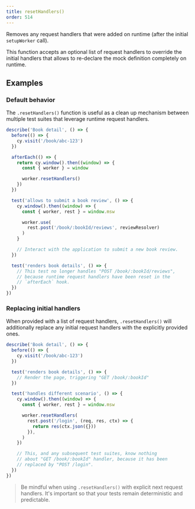 ```yaml
---
title: resetHandlers()
order: 514
---
```


Removes any request handlers that were added on runtime (after the initial `setupWorker` call).

This function accepts an optional list of request handlers to override the initial handlers that allows to re-declare the mock definition completely on runtime.

## Examples

### Default behavior

The `.resetHandlers()` function is useful as a clean up mechanism between multiple test suites that leverage runtime request handlers.

```js showLineNumbers focusedLines=10
describe('Book detail', () => {
  before(() => {
    cy.visit('/book/abc-123')
  })

  afterEach(() => {
    return cy.window().then((window) => {
      const { worker } = window

      worker.resetHandlers()
    })
  })

  test('allows to submit a book review', () => {
    cy.window().then((window) => {
      const { worker, rest } = window.msw

      worker.use(
        rest.post('/book/:bookId/reviews', reviewResolver)
      )
    }

    // Interact with the application to submit a new book review.
  })

  test('renders book details', () => {
    // This test no longer handles "POST /book/:bookId/reviews",
    // because runtime request handlers have been reset in the
    // `afterEach` hook.
  })
})
```

### Replacing initial handlers

When provided with a list of request handlers, `.resetHandlers()` will additionally replace any initial request handlers with the explicitly provided ones.

```js showLineNumbers focusedLines=14-18
describe('Book detail', () => {
  before(() => {
    cy.visit('/book/abc-123')
  })

  test('renders book details', () => {
    // Render the page, triggering "GET /book/:bookId"
  })

  test('handles different scenario', () => {
    cy.window().then((window) => {
      const { worker, rest } = window.msw

      worker.resetHandlers(
        rest.post('/login', (req, res, ctx) => {
          return res(ctx.json({}))
        }),
      )
    })

    // This, and any subsequent test suites, know nothing
    // about "GET /book/:bookId" handler, because it has been
    // replaced by "POST /login".
  })
})
```

> Be mindful when using `.resetHandlers()` with explicit next request handlers. It's important so that your tests remain deterministic and predictable.
